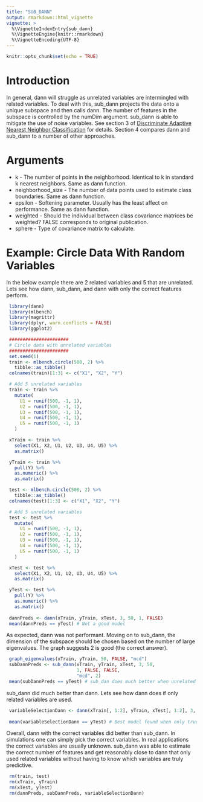 ```yaml
---
title: "SUB_DANN"
output: rmarkdown::html_vignette
vignette: >
  %\VignetteIndexEntry{sub_dann}
  %\VignetteEngine{knitr::rmarkdown}
  %\VignetteEncoding{UTF-8}
---
```


```r
knitr::opts_chunk$set(echo = TRUE)
```

# Introduction
In general, dann will struggle as unrelated variables are intermingled with related variables. To deal with this, sub_dann projects the data onto a unique subspace and then calls dann. The number of features in the subspace is controlled by the numDim argument. sub_dann is able to mitigate the use of noise variables. See section 3 of [Discriminate Adaptive Nearest Neighbor Classification](https://web.stanford.edu/~hastie/Papers/dann_IEEE.pdf) for details. Section 4 compares dann and sub_dann to a number of other approaches.

# Arguments
* k - The number of points in the neighborhood. Identical to k in standard k nearest neighbors. Same as dann function.
* neighborhood_size - The number of data points used to estimate class boundaries. Same as dann function.
* epsilon - Softening parameter. Usually has the least affect on performance. Same as dann function.
* weighted - Should the individual between class covariance matrices be weighted? FALSE corresponds to original publication.
* sphere - Type of covariance matrix to calculate.

# Example: Circle Data With Random Variables
In the below example there are 2 related variables and 5 that are unrelated. Lets see how dann, sub_dann, and dann with only the correct features perform.

```r
 library(dann)
 library(mlbench)
 library(magrittr)
 library(dplyr, warn.conflicts = FALSE)
 library(ggplot2)

 ######################
 # Circle data with unrelated variables
 ######################
 set.seed(1)
 train <- mlbench.circle(500, 2) %>%
   tibble::as_tibble()
 colnames(train)[1:3] <- c("X1", "X2", "Y")

 # Add 5 unrelated variables
 train <- train %>%
   mutate(
     U1 = runif(500, -1, 1),
     U2 = runif(500, -1, 1),
     U3 = runif(500, -1, 1),
     U4 = runif(500, -1, 1),
     U5 = runif(500, -1, 1)
   )

 xTrain <- train %>%
   select(X1, X2, U1, U2, U3, U4, U5) %>%
   as.matrix()

 yTrain <- train %>%
   pull(Y) %>%
   as.numeric() %>%
   as.matrix()

 test <- mlbench.circle(500, 2) %>%
   tibble::as_tibble()
 colnames(test)[1:3] <- c("X1", "X2", "Y")

 # Add 5 unrelated variables
 test <- test %>%
   mutate(
     U1 = runif(500, -1, 1),
     U2 = runif(500, -1, 1),
     U3 = runif(500, -1, 1),
     U4 = runif(500, -1, 1),
     U5 = runif(500, -1, 1)
   )

 xTest <- test %>%
   select(X1, X2, U1, U2, U3, U4, U5) %>%
   as.matrix()

 yTest <- test %>%
   pull(Y) %>%
   as.numeric() %>%
   as.matrix()
 
 dannPreds <- dann(xTrain, yTrain, xTest, 3, 50, 1, FALSE)
 mean(dannPreds == yTest) # Not a good model
```

As expected, dann was not performant. Moving on to sub_dann, the dimension of the subspace should be chosen based on the number of large eigenvalues. The graph suggests 2 is good (the correct answer).

```r
 
 graph_eigenvalues(xTrain, yTrain, 50, FALSE, "mcd")
 subDannPreds <- sub_dann(xTrain, yTrain, xTest, 3, 50,
                          1, FALSE, FALSE,
                          "mcd", 2)
 mean(subDannPreds == yTest) # sub_dan does much better when unrelated variables are present.
```

sub_dann did much better than dann. Lets see how dann does if only related variables are used.
 
```r
 variableSelectionDann <- dann(xTrain[, 1:2], yTrain, xTest[, 1:2], 3, 50, 1, FALSE)
 
 mean(variableSelectionDann == yTest) # Best model found when only true predictors are used.
```

Overall, dann with the correct variables did better than sub_dann. In simulations one can simply pick the correct variables. In real applications the correct variables are usually unknown. sub_dann was able to estimate the correct number of features and get reasonably close to dann that only used related variables without having to know which variables are truly predictive. 


```r
 rm(train, test)
 rm(xTrain, yTrain)
 rm(xTest, yTest)
 rm(dannPreds, subDannPreds, variableSelectionDann)
```

